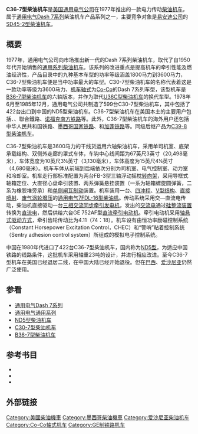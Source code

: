 {{noteTA
|G1=Transport
}}
{{Infobox locomotive
| name = C36-7
| image = C36M_UP_588_1.jpg
| caption = 联合太平洋铁路的C30-7M型柴油机车
| type = [[柴油机车|柴油机车]]
| origin = {{USA}}
| designer = 
| builder = [[通用电气|通用电气]]
| buildmodel = 
| serialnumber = 
| builddate = 1978年—1989年
| totalproduction  = 599
| user = 
| nicknames = 
| whytetype = 
| aarwheels = C-C
| uicclass = [[Co'Co'|Co'Co']]
| gauge = 1,435毫米
| wheeldiameter = 1,016毫米（40英寸）
| bogies = FB-3
| axleload = 
| wheelbase = 
| minimumcurve = 
| length = 20,498毫米（67英尺3英寸）
| width = 3,130毫米（10英尺3¼英寸）
| height = 4,680毫米（15英尺4¼英寸）
| framesize = 
| weight = 166公吨（366,600磅）
| fueltype = 柴油
| fuelcap = 3,250美制加仑
| lubecap = 380美制加仑
| watercap = 365美制加仑
| sandcap = 
| enginetype = [[通用电气7FDL系列柴油机|GE 7FDL-16]]
| enginepower = 3,600马力
| transmission =交—直流电
| alternator = GTA24
| tractionmotors = GE752AF
| topspeed = 112公里/小时（70英里/小时）
| sustainedspeed = 17.7公里/小时（11英里/小时）
| poweroutput = 
| starttractiveeffort = 431千牛<ref group="注">按25%粘着系数计算</ref>（96,900磅）
| conttractiveeffort = 407千牛（91,500磅）
| locobrakes = [[踏面制动|踏面制动]]、[[电阻制动|电阻制动]]
| locobrakepower = 
| locobrakeforce = 
| trainbrakes = [[空气制动|空气制动]]
| safety = 
| notes = {{reflist|group="注"}}
}}
'''C36-7型柴油机车'''是[[美国|美国]][[通用电气|通用电气公司]]在1977年推出的一款电力传动[[柴油機車|柴油机车]]，属于[[通用电气Dash_7系列|通用电气Dash 7系列]]柴油机车产品系列之一，主要竞争对象是[[易安迪|易安迪公司]]的[[SD45-2型柴油机车|SD45-2型柴油机车]]。

== 概要 ==
1977年，通用电气公司向市场推出新一代的Dash 7系列柴油机车，取代了自1950年代开始销售的[[通用电气通用系列|通用系列柴油机车]]。该系列的改进重点是提高机车的牵引性能及燃油经济性，产品目录中的九种基本车型的功率等级涵盖1800马力到3600马力，C36-7型柴油机车便是当中功率最大的车型。C30-7型柴油机车的名称代表着这是一款功率等级为3600马力、[[机车轴式|机车轴式]]为[[Co-Co|Co-Co]]的Dash 7系列车型，该型机车是[[B36-7型柴油机车|B36-7型柴油机车]]的六轴版本，并作为取代[[U36C型柴油机车|U36C型柴油机车]]的换代车型。1978年6月至1985年12月，通用电气公司共制造了599台C30-7型柴油机车，其中包括了422台出口到中国的ND5型柴油机车。C36-7型柴油机车在美国本土的主要用户包括{{tsl|en|Missouri Pacific Railroad|密苏里太平洋铁路}}、{{tsl|en|Norfolk and Western Railway|诺福克和西部铁路}}、聯合鐵路、[[诺福克南方铁路|诺福克南方铁路]]等。此外，C36-7型柴油机车的海外用户还包括中华人民共和国铁路、[[墨西哥国家铁路|墨西哥国家铁路]]、{{tsl|es|Ferrocarril del Pacífico (México)|墨西哥太平洋铁路}}和[[加蓬铁路|加蓬铁路]]等。同级后继产品为[[C39-8型柴油机车|C39-8型柴油机车]]。

C36-7型柴油机车是3600马力的干线货运用六轴柴油机车，采用单司机室、底架承载结构、双侧外走廊的罩式车体，车钩中心线间距为67英尺3英寸（20,498毫米），车体宽度为10英尺3¼英寸（3,130毫米），车体高度为15英尺4¼英寸（4,680毫米）。机车车体从前端到后端依次分别为司机室、电气控制室、动力室和冷却室。机车走行部标准配置为两台FB-3型三轴浮动摇枕[[转向架|转向架]]，采用导框式轴箱定位、大直径心盘牵引装置、两系弹簧悬挂装置（一系为轴箱螺旋圆弹簧，二系为橡胶堆旁承）和[[闸瓦制动|单侧闸瓦制动]]装置。机车装用一台{{tsl|en|V16 engine|V16发动机|16气缸}}、[[四冲程循环|四冲程]]、[[V型引擎|V型结构]]、[[燃料噴射裝置|直接喷射]]、[[渦輪增壓器|废气涡轮增压]]的[[通用电气7FDL系列柴油机|通用电气7FDL-16型柴油机]]。传动系统采用交—直流电传动，柴油机直接驱动一台[[三相電|三相交流]][[交流發電機|同步牵引发电机]]，发出的[[交流电|交流电]]通过[[硅|硅]][[整流器|整流装置]]转换为[[直流电|直流电]]，然后供给六台GE 752AF型[[牽引電動機|直流牵引电动机]]。牵引电动机采用[[轴悬式驱动方式|轴悬式驱动方式]]，牵引齿轮传动比为4.11（74：18）。机车设有由恒功率励磁控制系统（Constant Horsepower Excitation Control，CHEC）和“警哨”粘着控制系统（Sentry adhesion control system）所组成的模拟电子控制系统。 

中国在1980年代进口了422台C36-7型柴油机车，国内称为[[中国铁路ND5型柴油机车|ND5型]]，为适应中国铁路的线路条件，这批机车采用轴重23吨的设计，并进行相应改进。至今C36-7型机车在美国已经退居二线，在中国大陆已经开始退役。但在[[巴西|巴西]]、[[爱沙尼亚|爱沙尼亚]]仍然广泛使用。

==参看==
* [[通用电气Dash_7系列|通用电气Dash 7系列]]
* [[通用电气通用系列|通用电气通用系列]]
* [[ND5型柴油机车|ND5型柴油机车]]
* [[C30-7型柴油机车|C30-7型柴油机车]]
* [[B36-7型柴油机车|B36-7型柴油机车]]

== 参考书目 ==
* {{cite book | last = Lamb | first = J. Parker | authorlink = | series = Railroads Past and Present | year = 2007 | title = Evolution of the American Diesel Locomotive | location = Bloomington, IN, USA | publisher = Indiana University Press | page = {{{page|}}} | pages = {{{pages|}}} | isbn = 9780253348630 }}
* {{cite book | last = Solomon | first = Brian | authorlink = | year = 2003 | title = GE Locomotives: 110 Years of General Electric Motive Power | location = St. Paul, MN, USA | publisher = MBI Publishing | page = {{{page|}}} | pages = {{{pages|}}} | isbn = 9780760313619 }}
* {{cite book | last = Solomon | first = Brian | authorlink = | date = 2010 | title = Modern Locomotives: High Horsepower Diesels 1966–2000 | location = New York | publisher = Crestline | page = {{{page|}}} | pages = {{{pages|}}} | isbn = 978-0785826811 }}

== 外部链接 ==
{{commonscat|GE C36-7 locomotives}}

{{Portal bar|鐵路|美国}}
{{通用電氣柴油機車}}

{{DEFAULTSORT:C36-7}}
[[Category:美國柴油機車|Category:美國柴油機車]]
[[Category:墨西哥柴油機車|Category:墨西哥柴油機車]]
[[Category:爱沙尼亚柴油机车|Category:爱沙尼亚柴油机车]]
[[Category:Co-Co轴式机车|Category:Co-Co轴式机车]]
[[Category:GE制铁路机车|Category:GE制铁路机车]]